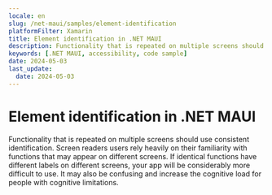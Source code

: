 ```yaml
---
locale: en
slug: /net-maui/samples/element-identification
platformFilter: Xamarin
title: Element identification in .NET MAUI
description: Functionality that is repeated on multiple screens should use consistent identification.
keywords: [.NET MAUI, accessibility, code sample]
date: 2024-05-03
last_update:
  date: 2024-05-03
---
```


# Element identification in .NET MAUI

Functionality that is repeated on multiple screens should use consistent identification. Screen readers users rely heavily on their familiarity with functions that may appear on different screens. If identical functions have different labels on different screens, your app will be considerably more difficult to use. It may also be confusing and increase the cognitive load for people with cognitive limitations.

<CodeSample id="element-identification" locale="en" platform="net-maui"/>
